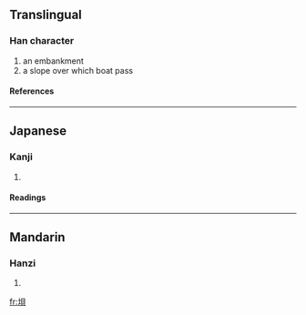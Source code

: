 {{see|壩}}

==Translingual==
===Han character===
{{Han char|rn=32|rad=土|as=07|sn=10|four=|canj=土月山金 (GBUC)}}
# an embankment
# a slope over which boat pass
====References====
{{Han ref|kx=0229.100|dkj=05098|dj=0465.010|hdz=10444.020|uh=57BB|ud=22459}}
----
==Japanese==
===Kanji===
{{ja-kanji|grade=|rs=土07}}
# {{defn|Japanese}} 
====Readings====
{{ja-readings|on=[[はい]] (hai), [[は]] (ha), [[へ]] (he)|kun=[[つつみ]] (tsutsumi)}}
----
==Mandarin==
===Hanzi===
{{cmn-hanzi|pin=[[bà]] (ba4), [[zhuì]] (zhui4)|wg=pa<sup>4</sup>, chui<sup>4</sup>}}
# {{defn|Mandarin}}

[[fr:垻]]